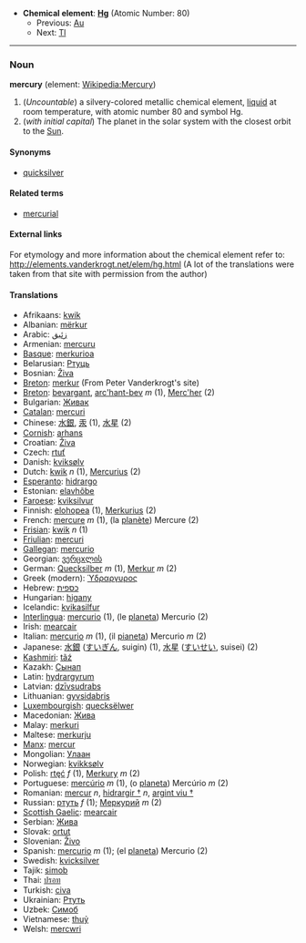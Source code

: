 *'''Chemical element''': '''[[Hg]]''' (Atomic Number: 80)
**Previous: [[Gold|Au]]
**Next: [[Thallium|Tl]]

----

=== Noun ===
'''mercury''' (element: [[en:Mercury (element)|Wikipedia:Mercury]])

#(''Uncountable'') a silvery-colored metallic chemical element, [[liquid]] at room temperature, with atomic number 80 and symbol Hg.
# (''with initial capital'') The planet in the solar system with the closest orbit to the [[Sun]].

====Synonyms====
*[[quicksilver]]

====Related terms====
*[[mercurial]]

====External links====
For etymology and more information about the chemical element refer to:
http://elements.vanderkrogt.net/elem/hg.html
(A lot of the translations were taken from that site with permission from the author)

==== Translations ====
*Afrikaans: [[kwik]]
*Albanian: [[mërkur]]
*Arabic: [[زئبق]]
*Armenian: [[mercuru]]
*[[Basque]]: [[merkurioa]]
*Belarusian: [[Ртуць]]
*Bosnian: [[Živa]]
*[[Breton]]: [[merkur]] (From Peter Vanderkrogt's site)
*[[Breton]]: [[bevargant]], [[arc'hant-bev]] ''m'' (1), [[Merc'her]] (2)
*Bulgarian: [[Живак]]
*[[Catalan]]: [[mercuri]]
*Chinese: [[水銀]], [[汞]] (1), [[水星]] (2)
*[[Cornish]]: [[arhans]]
*Croatian: [[Živa]]
*Czech: [[rtuť]]
*Danish: [[kviksølv]]
*Dutch: [[kwik]] ''n'' (1), [[Mercurius]] (2)
*[[Esperanto]]: [[hidrargo]]
*Estonian: [[elavhõbe]]
*[[Faroese]]: [[kviksilvur]]
*Finnish: [[elohopea]] (1), [[Merkurius]] (2)
*French: [[mercure]] ''m'' (1), (la [[planète]]) Mercure (2)
*[[Frisian]]: [[kwik]] ''n'' (1)
*[[Friulian]]: [[mercuri]]
*[[Gallegan]]: [[mercurio]]
*Georgian: [[ვერცxლის]]
*German: [[Quecksilber]] ''m'' (1), [[Merkur]] ''m'' (2)
*Greek (modern): [[Ύδραργυρος]] '' ''
*Hebrew: [[כספית]]
*Hungarian: [[higany]]
*Icelandic: [[kvikasilfur]]
*[[Interlingua]]: [[mercurio]] (1), (le [[planeta]]) Mercurio (2)
*Irish: [[mearcair]]
*Italian: [[mercurio]] ''m'' (1), (il [[pianeta]]) Mercurio ''m'' (2)
*Japanese: [[水銀]] ([[すいぎん]], suigin) (1), [[水星]] ([[すいせい]], suisei) (2)
*[[Kashmiri]]: [[tãź]]
*Kazakh: [[Сынап]]
*Latin: [[hydrargyrum]]
*Latvian: [[dzīvsudrabs]]
*Lithuanian: [[gyvsidabris]]
*[[Luxembourgish]]: [[quecksëlwer]]
*Macedonian: [[Жива]]
*Malay: [[merkuri]]
*Maltese: [[merkurju]]
*[[Manx]]: [[mercur]]
*Mongolian: [[Улаан]]
*Norwegian: [[kvikksølv]]
*Polish: [[rtęć]] ''f'' (1), [[Merkury]] ''m'' (2)
*Portuguese: [[mercúrio]] ''m'' (1), (o [[planeta]]) Mercúrio ''m'' (2)
*Romanian: [[mercur]] ''n'', [[hidrargir †]] ''n'', [[argint viu †]]
*Russian: [[ртуть]] ''f'' (1); [[Меркурий]] ''m'' (2)
*[[Scottish Gaelic]]: [[mearcair]]
*Serbian: [[Жива]]
*Slovak: [[ortut]]
*Slovenian: [[Živo]]
*Spanish: [[mercurio]] ''m'' (1); (el [[planeta]]) Mercurio (2)
*Swedish: [[kvicksilver]]
*Tajik: [[simob]]
*Thai: [[ปรอท]]
*Turkish: [[civa]]
*Ukrainian: [[Ртуть]]
*Uzbek: [[Симоб]]
*Vietnamese: [[thuỷ]]
*Welsh: [[mercwri]]